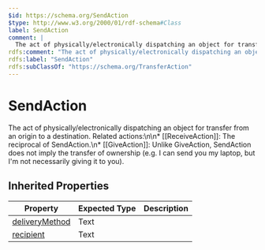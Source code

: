 ```yaml
---
$id: https://schema.org/SendAction
$type: http://www.w3.org/2000/01/rdf-schema#Class
label: SendAction
comment: |
  The act of physically/electronically dispatching an object for transfer from an origin to a destination. Related actions:\n\n* [[ReceiveAction]]: The reciprocal of SendAction.\n* [[GiveAction]]: Unlike GiveAction, SendAction does not imply the transfer of ownership (e.g. I can send you my laptop, but I'm not necessarily giving it to you).
rdfs:comment: "The act of physically/electronically dispatching an object for transfer from an origin to a destination. Related actions:\\n\\n* [[ReceiveAction]]: The reciprocal of SendAction.\\n* [[GiveAction]]: Unlike GiveAction, SendAction does not imply the transfer of ownership (e.g. I can send you my laptop, but I'm not necessarily giving it to you)."
rdfs:label: "SendAction"
rdfs:subClassOf: "https://schema.org/TransferAction"
---
```


# SendAction

The act of physically/electronically dispatching an object for transfer from an origin to a destination. Related actions:\n\n* [[ReceiveAction]]: The reciprocal of SendAction.\n* [[GiveAction]]: Unlike GiveAction, SendAction does not imply the transfer of ownership (e.g. I can send you my laptop, but I'm not necessarily giving it to you).

## Inherited Properties

| Property | Expected Type | Description |
| --- | --- | --- |
| [deliveryMethod](https://schema.org/deliveryMethod) | Text |  |
| [recipient](https://schema.org/recipient) | Text |  |

